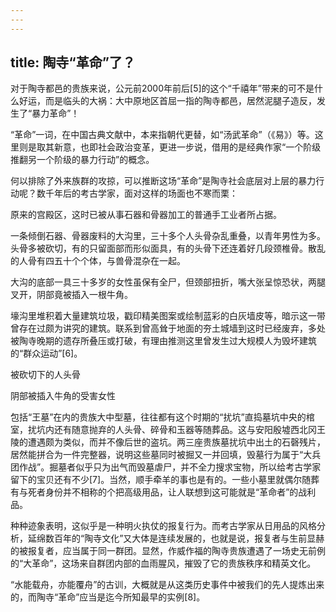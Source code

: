 ```yaml
---
---
---
```

title: 陶寺“革命”了？
---




对于陶寺都邑的贵族来说，公元前2000年前后[5]的这个“千禧年”带来的可不是什么好运，而是临头的大祸：大中原地区首屈一指的陶寺都邑，居然泥腿子造反，发生了“暴力革命”！

“革命”一词，在中国古典文献中，本来指朝代更替，如“汤武革命”（《易》）等。这里则是取其新意，也即社会政治变革，更进一步说，借用的是经典作家“一个阶级推翻另一个阶级的暴力行动”的概念。

何以排除了外来族群的攻掠，可以推断这场“革命”是陶寺社会底层对上层的暴力行动呢？数千年后的考古学家，面对这样的场面也不寒而栗：

原来的宫殿区，这时已被从事石器和骨器加工的普通手工业者所占据。

一条倾倒石器、骨器废料的大沟里，三十多个人头骨杂乱重叠，以青年男性为多。头骨多被砍切，有的只留面部而形似面具，有的头骨下还连着好几段颈椎骨。散乱的人骨有四五十个个体，与兽骨混杂在一起。

大沟的底部一具三十多岁的女性虽保有全尸，但颈部扭折，嘴大张呈惊恐状，两腿叉开，阴部竟被插入一根牛角。

壕沟里堆积着大量建筑垃圾，戳印精美图案或绘制蓝彩的白灰墙皮等，暗示这一带曾存在过颇为讲究的建筑。联系到曾高耸于地面的夯土城墙到这时已经废弃，多处被陶寺晚期的遗存所叠压或打破，有理由推测这里曾发生过大规模人为毁坏建筑的“群众运动”[6]。



被砍切下的人头骨





阴部被插入牛角的受害女性



包括“王墓”在内的贵族大中型墓，往往都有这个时期的“扰坑”直捣墓坑中央的棺室，扰坑内还有随意抛弃的人头骨、碎骨和玉器等随葬品。这与安阳殷墟西北冈王陵的遭遇颇为类似，而并不像后世的盗坑。两三座贵族墓扰坑中出土的石磬残片，居然能拼合为一件完整器，说明这些墓同时被掘又一并回填，毁墓行为属于“大兵团作战”。掘墓者似乎只为出气而毁墓虐尸，并不全力搜求宝物，所以给考古学家留下的宝贝还有不少[7]。当然，顺手牵羊的事也是有的。一些小墓里就偶尔随葬有与死者身份并不相称的个把高级用品，让人联想到这可能就是“革命者”的战利品。

种种迹象表明，这似乎是一种明火执仗的报复行为。而考古学家从日用品的风格分析，延绵数百年的“陶寺文化”又大体是连续发展的，也就是说，报复者与生前显赫的被报复者，应当属于同一群团。显然，作威作福的陶寺贵族遭遇了一场史无前例的“大革命”，这场来自群团内部的血雨腥风，摧毁了它的贵族秩序和精英文化。

“水能载舟，亦能覆舟”的古训，大概就是从这类历史事件中被我们的先人提炼出来的，而陶寺“革命”应当是迄今所知最早的实例[8]。